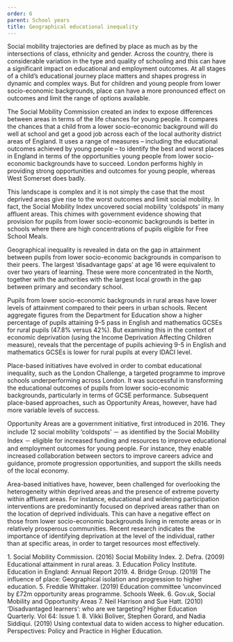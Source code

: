 ```yaml
---
order: 6
parent: School years
title: Geographical educational inequality
---
```



Social mobility trajectories are defined by place as much as by the
intersections of class, ethnicity and gender. Across the country, there is
considerable variation in the type and quality of schooling and this can have a
significant impact on educational and employment outcomes. At all stages of a
child’s educational journey place matters and shapes progress in dynamic and
complex ways. But for children and young people from lower socio-economic
backgrounds, place can have a more pronounced effect on outcomes and limit the
range of options available.

<ResearchImage imageName="geographical-educational-inequality-1.jpg" />

The Social Mobility Commission created an index to expose differences between
areas in terms of the life chances for young people.<FootnoteLink
text="1"/> It compares the chances
that a child from a lower socio-economic background will do well at school and
get a good job across each of the local authority district areas of England. It
uses a range of measures – including the educational outcomes achieved by young
people – to identify the best and worst places in England in terms of the
opportunities young people from lower socio-economic backgrounds have to
succeed. London performs highly in providing strong opportunities and outcomes
for young people, whereas West Somerset does badly.

<div>
  This landscape is complex and it is not simply the case that the most deprived
  areas give rise to the worst outcomes and limit social mobility. In fact, the
  Social Mobility Index uncovered social mobility ‘coldspots’ in many affluent
  areas. This chimes with government evidence showing that provision for pupils
  from lower socio-economic backgrounds is better in schools where there are
  high concentrations of pupils eligible for Free School Meals.<FootnoteLink
  text="2"/>

  Geographical inequality is revealed in data on the gap in attainment between
  pupils from lower socio-economic backgrounds in comparison to their peers. The
  largest ‘disadvantage gaps’ at age 16 were equivalent to over two years of
  learning. These were more concentrated in the North, together with the
  authorities with the largest local growth in the gap between primary and
  secondary school.<FootnoteLink text="3"/>
</div>

<ResearchImage imageName="geographical-educational-inequality-2.jpg" />

Pupils from lower socio-economic backgrounds in rural areas have lower levels of
attainment compared to their peers in urban schools. Recent aggregate figures
from the Department for Education show a higher percentage of pupils attaining
9-5 pass in English and mathematics GCSEs for rural pupils (47.8% versus 42%).
But examining this in the context of economic deprivation (using the Income
Deprivation Affecting Children measure), reveals that the percentage of pupils
achieving 9-5 in English and mathematics GCSEs is lower for rural pupils at
every IDACI level.<FootnoteLink text="4"/>

<div> 
  Place-based initiatives have evolved in order to combat educational
  inequality, such as the London Challenge, a targeted programme to improve
  schools underperforming across London. It was successful in transforming the
  educational outcomes of pupils from lower socio-economic backgrounds,
  particularly in terms of GCSE performance. Subsequent place-based approaches,
  such as Opportunity Areas, however, have had more variable levels of
  success.<FootnoteLink text="5"/>

  Opportunity Areas are a government initiative, first introduced in 2016. They
  include 12 social mobility ‘coldspots’ － as identified by the Social Mobility
  Index － eligible for increased funding and resources to improve educational
  and employment outcomes for young people.<FootnoteLink
  text="6"/> For instance, they enable increased
  collaboration between sectors to improve careers advice and guidance, promote
  progression opportunities, and support the skills needs of the local economy.
</div>

Area-based initiatives have, however, been challenged for overlooking the
heterogeneity within deprived areas and the presence of extreme poverty within
affluent areas.<FootnoteLink text="7"/> For instance,
educational and widening participation interventions are predominantly focused
on deprived areas rather than on the location of deprived individuals. This can
have a negative effect on those from lower socio-economic backgrounds living in
remote areas or in relatively prosperous communities. Recent research indicates
the importance of identifying deprivation at the level of the individual, rather
than at specific areas, in order to target resources most
effectively.<FootnoteLink text="8"/>

<Footnotes>
	1. Social Mobility Commission. (2016) Social Mobility Index.
	2. Defra. (2009) Educational attainment in rural areas.
	3. Education Policy Institute. Education in England: Annual Report 2019.
	4. Bridge Group. (2019) The influence of place: Geographical isolation and progression to higher education.
	5. Freddie Whittaker. (2019) Education committee ‘unconvinced by £72m opportunity areas programme. Schools Week.
	6. Gov.uk, Social Mobility and Opportunity Areas
	7. Neil Harrison and Sue Hatt. (2010) ‘Disadvantaged learners’: who are we targeting? Higher Education Quarterly. Vol 64: Issue 1.
	8. Vikki Boliver, Stephen Gorard, and Nadia Siddiqui. (2019) Using contextual data to widen access to higher education. Perspectives: Policy and Practice in Higher Education.
</Footnotes>
